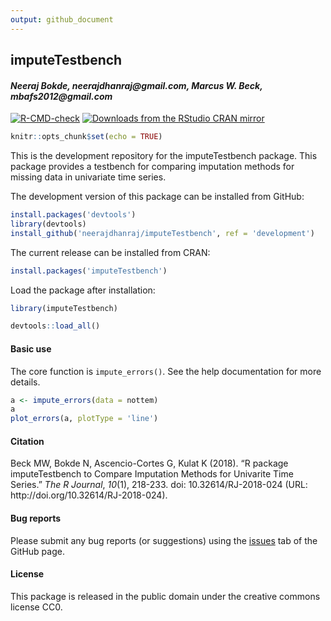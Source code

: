 ```yaml
---
output: github_document
---
```


## imputeTestbench

#### *Neeraj Bokde, neerajdhanraj@gmail.com, Marcus W. Beck, mbafs2012@gmail.com*

[![R-CMD-check](https://github.com/fawda123/imputeTestbench/workflows/R-CMD-check/badge.svg)](https://github.com/fawda123/imputeTestbench/actions)
[![Downloads from the RStudio CRAN mirror](http://cranlogs.r-pkg.org/badges/grand-total/imputeTestbench)](https://CRAN.R-project.org/package=imputeTestbench)

```r
knitr::opts_chunk$set(echo = TRUE)
```

This is the development repository for the imputeTestbench package.  This package provides a testbench for comparing imputation methods for missing data in univariate time series. 

The development version of this package can be installed from GitHub:

```r
install.packages('devtools')
library(devtools)
install_github('neerajdhanraj/imputeTestbench', ref = 'development')
```

The current release can be installed from CRAN:

```r
install.packages('imputeTestbench')
```

Load the package after installation:

```r
library(imputeTestbench)
```
```r
devtools::load_all()
```

#### Basic use

The core function is `impute_errors()`.  See the help documentation for more details.

```r
a <- impute_errors(data = nottem)
a
plot_errors(a, plotType = 'line')
```

#### Citation

Beck MW, Bokde N, Ascencio-Cortes G, Kulat K (2018). "R package imputeTestbench to Compare Imputation Methods for
Univarite Time Series." _The R Journal_, *10*(1), 218-233. doi: 10.32614/RJ-2018-024 (URL:
http://doi.org/10.32614/RJ-2018-024).

#### Bug reports 

Please submit any bug reports (or suggestions) using the [issues](https://github.com/neerajdhanraj/imputeTestbench/issues) tab of the GitHub page.

#### License

This package is released in the public domain under the creative commons license CC0.
